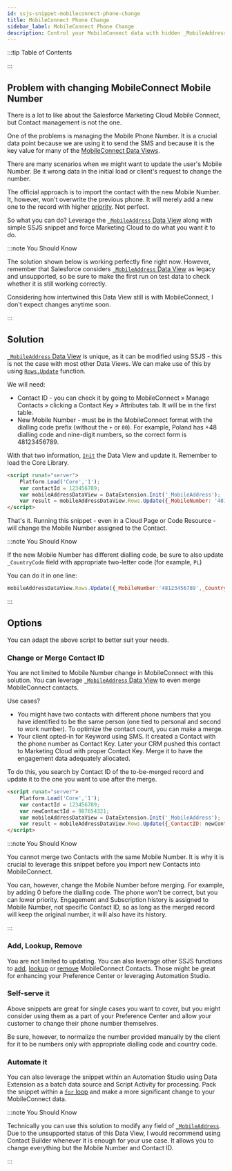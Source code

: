 ```yaml
---
id: ssjs-snippet-mobileconnect-phone-change
title: MobileConnect Phone Change
sidebar_label: MobileConnect Phone Change
description: Control your MobileConnect data with hidden _MobileAddress features.
---
```



<LeadText content='Control your MobileConnect data with hidden _MobileAddress features.' />

:::tip Table of Contents

<TOCInline toc={toc} />

:::

## Problem with changing MobileConnect Mobile Number

There is a lot to like about the Salesforce Marketing Cloud Mobile Connect, but Contact management is not the one.

One of the problems is managing the Mobile Phone Number. It is a crucial data point because we are using it to send the SMS and because it is the key value for many of the [MobileConnect Data Views](../config/sfmc-config-system-data-views.mdx#mobileconnect-data-views).

There are many scenarios when we might want to update the user's Mobile Number. Be it wrong data in the initial load or client's request to change the number.

The official approach is to import the contact with the new Mobile Number. It, however, won't overwrite the previous phone. It will merely add a new one to the record with higher [priority](../config/sfmc-config-system-data-views.mdx#_mobileaddress). Not perfect.

So what you can do? Leverage the [`_MobileAddress` Data View](../config/sfmc-config-system-data-views.mdx#_mobileaddress) along with simple SSJS snippet and force Marketing Cloud to do what you want it to do.

:::note You Should Know

The solution shown below is working perfectly fine right now. However, remember that Salesforce considers [`_MobileAddress` Data View](../config/sfmc-config-system-data-views.mdx#_mobileaddress) as legacy and unsupported, so be sure to make the first run on test data to check whether it is still working correctly.

Considering how intertwined this Data View still is with MobileConnect, I don't expect changes anytime soon.

:::

## Solution

[`_MobileAddress` Data View](../config/sfmc-config-system-data-views.mdx#_mobileaddress) is unique, as it can be modified using SSJS - this is not the case with most other Data Views. We can make use of this by using [`Rows.Update`](https://developer.salesforce.com/docs/atlas.en-us.noversion.mc-programmatic-content.meta/mc-programmatic-content/ssjs_dataExtensionRowsUpdate.htm) function.

We will need:
- Contact ID - you can check it by going to MobileConnect » Manage Contacts » clicking a Contact Key » Attributes tab. It will be in the first table.
- New Mobile Number - must be in the MobileConnect format with the dialling code prefix (without the `+` or `00`). For example, Poland has +48 dialling code and nine-digit numbers, so the correct form is 48123456789.

With that two information, [`Init`](https://developer.salesforce.com/docs/atlas.en-us.noversion.mc-programmatic-content.meta/mc-programmatic-content/ssjs_dataExtensionFunctions.htm) the Data View and update it. Remember to load the Core Library.

```html {4-5} title="Change Mobile Number of a single Contact"
<script runat="server">
    Platform.Load('Core','1');
    var contactId = 123456789;
    var mobileAddressDataView = DataExtension.Init('_MobileAddress');
    var result = mobileAddressDataView.Rows.Update({_MobileNumber: '48123456789'}, ['_ContactID'], [contactId]);
</script>
```

That's it. Running this snippet - even in a Cloud Page or Code Resource - will change the Mobile Number assigned to the Contact.

:::note You Should Know

If the new Mobile Number has different dialling code, be sure to also update `_CountryCode` field with appropriate two-letter code (for example, `PL`)

You can do it in one line:

```js
mobileAddressDataView.Rows.Update({_MobileNumber:'48123456789',_CountryCode:'PL'},['_ContactID'],[contactId]);
```

:::

## Options

You can adapt the above script to better suit your needs.

### Change or Merge Contact ID

You are not limited to Mobile Number change in MobileConnect with this solution. You can leverage [`_MobileAddress` Data View](../config/sfmc-config-system-data-views.mdx#_mobileaddress) to even merge MobileConnect contacts.

Use cases?
- You might have two contacts with different phone numbers that you have identified to be the same person (one tied to personal and second to work number). To optimize the contact count, you can make a merge.
- Your client opted-in for Keyword using SMS. It created a Contact with the phone number as Contact Key. Later your CRM pushed this contact to Marketing Cloud with proper Contact Key. Merge it to have the engagement data adequately allocated.

To do this, you search by Contact ID of the to-be-merged record and update it to the one you want to use after the merge.

```html {5-6} title="Change Contact ID of a single Contact"
<script runat="server">
    Platform.Load('Core','1');
    var contactId = 123456789;
    var newContactId = 987654321;
    var mobileAddressDataView = DataExtension.Init('_MobileAddress');
    var result = mobileAddressDataView.Rows.Update({_ContactID: newContactId}, ['_ContactID'], [contactId]);
</script>
```

:::note You Should Know

You cannot merge two Contacts with the same Mobile Number. It is why it is crucial to leverage this snippet before you import new Contacts into MobileConnect.

You can, however, change the Mobile Number before merging. For example, by adding 0 before the dialling code. The phone won't be correct, but you can lower priority. Engagement and Subscription history is assigned to Mobile Number, not specific Contact ID, so as long as the merged record will keep the original number, it will also have its history.

:::

### Add, Lookup, Remove

You are not limited to updating. You can also leverage other SSJS functions to [add](https://developer.salesforce.com/docs/atlas.en-us.noversion.mc-programmatic-content.meta/mc-programmatic-content/ssjs_dataExtensionRowsAdd.htm), [lookup](https://developer.salesforce.com/docs/atlas.en-us.noversion.mc-programmatic-content.meta/mc-programmatic-content/ssjs_dataExtensionRowsLookup.htm) or [remove](https://developer.salesforce.com/docs/atlas.en-us.noversion.mc-programmatic-content.meta/mc-programmatic-content/ssjs_dataExtensionRowsRemove.htm) MobileConnect Contacts. Those might be great for enhancing your Preference Center or leveraging Automation Studio.

### Self-serve it

Above snippets are great for single cases you want to cover, but you might consider using them as a part of your Preference Center and allow your customer to change their phone number themselves.

Be sure, however, to normalize the number provided manually by the client for it to be numbers only with appropriate dialling code and country code.

### Automate it

You can also leverage the snippet within an Automation Studio using Data Extension as a batch data source and Script Activity for processing. Pack the snippet within a [`for` loop](./ssjs-loops.mdx) and make a more significant change to your MobileConnect data.

:::note You Should Know

Technically you can use this solution to modify any field of [`_MobileAddress`](../config/sfmc-config-system-data-views.mdx#_mobileaddress). Due to the unsupported status of this Data View, I would recommend using Contact Builder whenever it is enough for your use case. It allows you to change everything but the Mobile Number and Contact ID.

:::